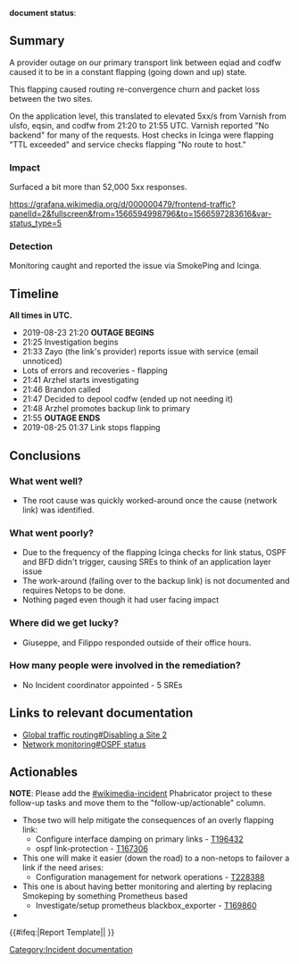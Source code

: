 '''document status''': {{irdoc-final}}

==Summary==
A provider outage on our primary transport link between eqiad and codfw caused it to be in a constant flapping (going down and up) state.

This flapping caused routing re-convergence churn and packet loss between the two sites.

On the application level, this translated to elevated 5xx/s from Varnish from ulsfo, eqsin, and codfw from 21:20 to 21:55 UTC.  Varnish reported "No backend" for many of the requests.  Host checks in Icinga were flapping "TTL exceeded" and service checks flapping "No route to host."

===Impact===
Surfaced a bit more than 52,000 5xx responses.

https://grafana.wikimedia.org/d/000000479/frontend-traffic?panelId=2&fullscreen&from=1566594998796&to=1566597283616&var-status_type=5

===Detection===
Monitoring caught and reported the issue via SmokePing and Icinga.

== Timeline==

'''All times in UTC.'''

*2019-08-23 21:20 '''OUTAGE BEGINS'''
*21:25 Investigation begins
*21:33 Zayo (the link's provider) reports issue with service (email unnoticed)
*Lots of errors and recoveries - flapping
*21:41 Arzhel starts investigating
*21:46 Brandon called
*21:47 Decided to depool codfw (ended up not needing it)
*21:48 Arzhel promotes backup link to primary
*21:55 '''OUTAGE ENDS'''
*2019-08-25 01:37 Link stops flapping

==Conclusions==
=== What went well?===

*The root cause was quickly worked-around once the cause (network link) was identified.

===What went poorly?===

*Due to the frequency of the flapping Icinga checks for link status, OSPF and BFD didn't trigger, causing SREs to think of an application layer issue
*The work-around (failing over to the backup link) is not documented and requires Netops to be done.
*Nothing paged even though it had user facing impact

===Where did we get lucky?===

*Giuseppe, and Filippo responded outside of their office hours.

===How many people were involved in the remediation? ===

*No Incident coordinator appointed - 5 SREs

==Links to relevant documentation==

*[[Global traffic routing#Disabling a Site 2]]
*[[Network monitoring#OSPF status]]

==Actionables==
'''NOTE''': Please add the [[phab:tag/wikimedia-incident/|#wikimedia-incident]] Phabricator project to these follow-up tasks and move them to the "follow-up/actionable" column.

*Those two will help mitigate the consequences of an overly flapping link:
**Configure interface damping on primary links - [[phab:T196432|T196432]]
**ospf link-protection - [[phab:T167306|T167306]]
*This one will make it easier (down the road) to a non-netops to failover a link if the need arises:
**Configuration management for network operations - [[phab:T228388|T228388]]
*This one is about having better monitoring and alerting by replacing Smokeping by something Prometheus based
**Investigate/setup prometheus blackbox_exporter - [[phab:T169860|T169860]]
* 

{{#ifeq:{{SUBPAGENAME}}|Report Template||
[[Category:Incident documentation]]
}}